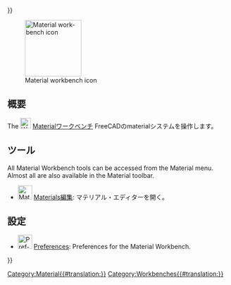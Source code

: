 <languages/>
{{UnfinishedDocu{{#translation:}}}}

{{Docnav/ja
|[[Inspection_Workbench/ja|Inspectionワークベンチ]]
|[[Mesh_Workbench/ja|Meshワークベンチ]]
|IconL=Workbench_Inspection.svg
|IconR=Workbench_Mesh.svg
}}

<div lang="en" dir="ltr" class="mw-content-ltr">
[[Image:Workbench_Material.svg|thumb|128px|Material workbench icon]]
</div>

<span id="Introduction"></span>
== 概要 ==

{{Version|1.0}}

The [[Image:Workbench_Material.svg|24px]] [[Material_Workbench|Materialワークベンチ]] FreeCADのmaterialシステムを操作します。

<span id="Tools"></span>
== ツール ==

<div lang="en" dir="ltr" class="mw-content-ltr">
All Material Workbench tools can be accessed from the Material menu. Almost all are also available in the Material toolbar.
</div>

<div class="mw-translate-fuzzy">
* [[Image:Material_Edit.svg|32px]] [[Material_Edit|Materials編集]]: マテリアル・エディターを開く。
</div>

<span id="Preferences"></span>
== 設定 ==

<div lang="en" dir="ltr" class="mw-content-ltr">
* [[File:Preferences-material.svg|32px]] [[Material_Preferences|Preferences]]: Preferences for the Material Workbench.
</div>

{{Docnav/ja
|[[Inspection_Workbench/ja|Inspectionワークベンチ]]
|[[Mesh_Workbench/ja|Meshワークベンチ]]
|IconL=Workbench_Inspection.svg
|IconR=Workbench_Mesh.svg
}}

[[Category:Material{{#translation:}}]]
{{Userdocnavi{{#translation:}}}}
[[Category:Workbenches{{#translation:}}]]